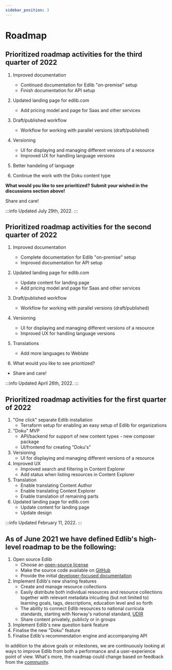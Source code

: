 ```yaml
---
sidebar_position: 3
---
```


# Roadmap

## Prioritized roadmap activities for the third quarter of 2022

1. Improved documentation
	* Continued documentation for Edlib "on-premise" setup
	* Finish documentation for API setup

2. Updated landing page for edlib.com
	* Add pricing model and page for Saas and other services

3. Draft/published workflow
	* Workflow for working with parallel versions (draft/published)

4. Versioning
	* UI for displaying and managing different versions of a resource
	* Improved UX for handling language versions

5. Better handeling of language

6. Continue the work with the Doku content type


**What would you like to see prioritized? Submit your wished in the discussions section above!** 

Share and care!


:::info 
Updated July 29th, 2022. 
:::

## Prioritized roadmap activities for the second quarter of 2022

1. Improved documentation
	* Complete documentation for Edlib "on-premise" setup
	* Improved documentation for API setup

2. Updated landing page for edlib.com
	* Update content for landing page
	* Add pricing model and page for Saas and other services

3. Draft/published workflow
	* Workflow for working with parallel versions (draft/published)

4. Versioning
	* UI for displaying and managing different versions of a resource
	* Improved UX for handling language versions

5. Translations
	* Add more languages to Weblate

6. What would you like to see prioritized? 

- Share and care!


:::info 
Updated April 26th, 2022. 
:::




## Prioritized roadmap activities for the first quarter of 2022

1. "One click" separate Edlib installation
	* Terraform setup for enabling an easy setup of Edlib for organizations
2. "Doku" MVP
	* API/backend for support of new content types - new composer package
	* UI/frontend for creating "Doku's" 
3. Versioning
	* UI for displaying and managing different versions of a resource
4. Improved UX
	* Improved search and filtering in Content Explorer
	* Add status when listing resources in Content Explorer
5. Translation 
	* Enable translating Content Author
	* Enable translating Content Explorer
	* Enable translation of remaining parts
6. Updated landing page for edlib.com
	* Update content for landing page
	* Update design

:::info 
Updated February 11, 2022. 
:::

## As of June 2021 we have defined Edlib's high-level roadmap to be the following:

1. Open source Edlib
    * Choose an [open-source license](https://github.com/cerpus/Edlib/blob/master/LICENSE)
    * Make the source code available on [GitHub](https://github.com/cerpus/Edlib)
    * Provide the initial [developer-focused documentation](https://github.com/cerpus/Edlib/issues/1)
2. Implement Edlib's new sharing features
    * Create and manage resource collections
    * Easily distribute both individual resources and resource collections together with relevant metadata inlcuding (but not limited to) learning goals, tags, descriptions, education level and so forth
    * The ability to connect Edlib resources to national curricula standards, starting with Norway's national standard, [UDIR](https://www.udir.no/laring-og-trivsel/lareplanverket/)
    * Share content privately, publicly or in groups 
3. Implement Edlib's new question bank feature
4. Finalise the new &quot;Doku&quot; feature
5. Finalise Edlib's recommendation engine and accompanying API

In addition to the above goals or milestones, we are continuously looking at ways to improve Edlib from both a performance and a user-experience point of view. What's more, the roadmap could change based on feedback from the [community](../developers/contributing).

